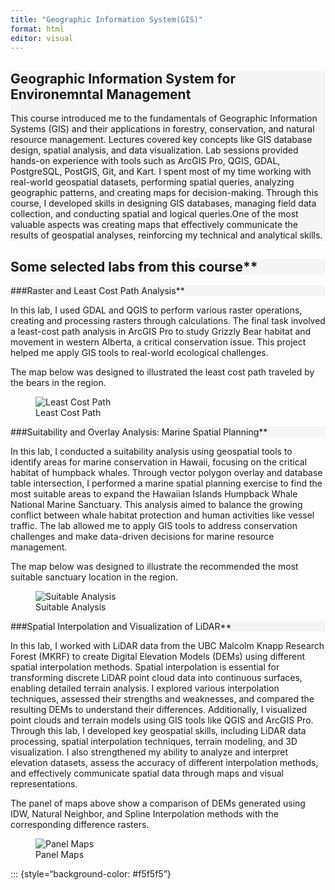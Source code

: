```yaml
---
title: "Geographic Information System(GIS)"
format: html
editor: visual
---
```


::: {style="background-color: #f5f5f5"}
# Geographic Information System for Environemntal Management

This course introduced me to the fundamentals of Geographic Information Systems (GIS) and their applications in forestry, conservation, and natural resource management. Lectures covered key concepts like GIS database design, spatial analysis, and data visualization. Lab sessions provided hands-on experience with tools such as ArcGIS Pro, QGIS, GDAL, PostgreSQL, PostGIS, Git, and Kart.
I spent most of my time working with real-world geospatial datasets, performing spatial queries, analyzing geographic patterns, and creating maps for decision-making.
Through this course, I developed skills in designing GIS databases, managing field data collection, and conducting spatial and logical queries.One of the most valuable aspects was creating maps that effectively communicate the results of geospatial analyses, reinforcing my technical and analytical skills.
:::

::: {style="background-color: #f5f5f5"}
## Some selected labs from this course**
:::

::: {style="background-color: #f5f5f5"}
###Raster and Least Cost Path Analysis**
:::

In this lab, I used GDAL and QGIS to perform various raster operations, creating and processing rasters through calculations.
The final task involved a least-cost path analysis in ArcGIS Pro to study Grizzly Bear habitat and movement in western Alberta, a critical conservation issue. This project helped me apply GIS tools to real-world ecological challenges.

The map below was designed to illustrated the least cost path traveled by the bears in the region.

![Least Cost Path](/Least%20Cost%20Path.jpg)

::: {style="background-color: #f5f5f5"}
###Suitability and Overlay Analysis: Marine Spatial Planning**
:::

In this lab, I conducted a suitability analysis using geospatial tools to identify areas for marine conservation in Hawaii, focusing on the critical habitat of humpback whales. Through vector polygon overlay and database table intersection, I performed a marine spatial planning exercise to find the most suitable areas to expand the Hawaiian Islands Humpback Whale National Marine Sanctuary. This analysis aimed to balance the growing conflict between whale habitat protection and human activities like vessel traffic.
The lab allowed me to apply GIS tools to address conservation challenges and make data-driven decisions for marine resource management.

The map below was designed to illustrate the recommended the most suitable sanctuary location in the region.

![Suitable Analysis](/images/Suitability%20Analysis%20of%20the%20Top%20Five%20Santuary_page-0001.jpg)

::: {style="background-color: #f5f5f5"}
###Spatial Interpolation and Visualization of LiDAR**
:::

In this lab, I worked with LiDAR data from the UBC Malcolm Knapp Research Forest (MKRF) to create Digital Elevation Models (DEMs) using different spatial interpolation methods. Spatial interpolation is essential for transforming discrete LiDAR point cloud data into continuous surfaces, enabling detailed terrain analysis. I explored various interpolation techniques, assessed their strengths and weaknesses, and compared the resulting DEMs to understand their differences. Additionally, I visualized point clouds and terrain models using GIS tools like QGIS and ArcGIS Pro.
Through this lab, I developed key geospatial skills, including LiDAR data processing, spatial interpolation techniques, terrain modeling, and 3D visualization. I also strengthened my ability to analyze and interpret elevation datasets, assess the accuracy of different interpolation methods, and effectively communicate spatial data through maps and visual representations.


The panel of maps above show a comparison of DEMs generated using IDW, Natural Neighbor, and Spline Interpolation methods with the corresponding difference rasters.


![Panel Maps](images\Layout.jpg)

::: {style="background-color: #f5f5f5"}
